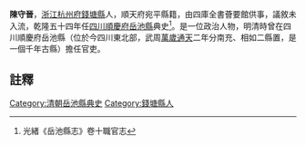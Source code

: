 {{明清人物信息框
| 姓名 =陳守晉
| 最高職務 = [[四川|四川]][[岳池縣|岳池縣]][[典史|典史]]
| 國家 = 大清
| 籍貫 = [[浙江|浙江]][[杭州府|杭州府]][[錢塘縣|錢塘縣]]
| 字號 =
| 出生日期 = ？年？月？日
| 逝世日期 = ？年？月？日
| 墓葬 = 
| 配偶 =  
| 親屬 = 曾祖、祖、父，母
| 出身 =四庫全書薈要館供事議敘未入流 
| 著作 =  
*
}}
'''陳守晉'''{{BD|？年||？年||}}，[[浙江|浙江]][[杭州府|杭州府]][[錢塘縣|錢塘縣]]人，順天府宛平縣籍，由四庫全書薈要館供事，議敘未入流，乾隆五十四年任[[四川|四川]][[順慶府|順慶府]][[岳池縣|岳池縣]]典史<ref>光緒《岳池縣志》卷十職官志</ref>。是一位政治人物，明清時曾在四川順慶府岳池縣（位於今四川東北部，武周[[萬歲通天|萬歲通天]]二年分南充、相如二縣置，是一個千年古縣）擔任官吏。
==註釋==
{{reflist}}
{{清朝人物小作品}}
[[Category:清朝岳池縣典史|Category:清朝岳池縣典史]]
[[Category:錢塘縣人|Category:錢塘縣人]]